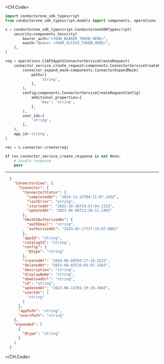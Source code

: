 
<CH.Code>
```python Create.py
import conductorone_sdk_typescript
from conductorone_sdk_typescript.models import components, operations

s = conductorone_sdk_typescript.ConductoroneSDKTypescript(
    security=components.Security(
        bearer_auth="<YOUR_BEARER_TOKEN_HERE>",
        oauth="Bearer <YOUR_ACCESS_TOKEN_HERE>",
    ),
)

req = operations.C1APIAppV1ConnectorServiceCreateRequest(
    connector_service_create_request=components.ConnectorServiceCreateRequest(
        connector_expand_mask=components.ConnectorExpandMask(
            paths=[
                'string',
            ],
        ),
        config=components.ConnectorServiceCreateRequestConfig(
            additional_properties={
                'key': 'string',
            },
        ),
        user_ids=[
            'string',
        ],
    ),
    app_id='string',
)

res = s.connector.create(req)

if res.connector_service_create_response is not None:
    # handle response
    pass
```
---

```json Example Response
  {
    "ConnectorView": {
      "Connector": {
        "ConnectorStatus": {
          "completedAt": "2024-11-22T04:11:07.245Z",
          "lastError": "string",
          "startedAt": "2022-10-26T19:57:04.215Z",
          "updatedAt": "2023-06-08T12:30:11.149Z"
        },
        "OAuth2AuthorizedAs": {
          "authEmail": "string",
          "authorizedAt": "2024-05-17T17:32:07.006Z"
        },
        "appId": "string",
        "catalogId": "string",
        "config": {
          "@type": "string"
        },
        "createdAt": "2024-06-09T03:17:10.252Z",
        "deletedAt": "2023-08-03T16:03:07.258Z",
        "description": "string",
        "displayName": "string",
        "downloadUrl": "string",
        "id": "string",
        "updatedAt": "2023-06-11T01:19:10.260Z",
        "userIds": [
          "string"
        ]
      },
      "appPath": "string",
      "usersPath": "string"
    },
    "expanded": [
      {
        "@type": "string"
      }
    ]
  }
```
</CH.Code>
